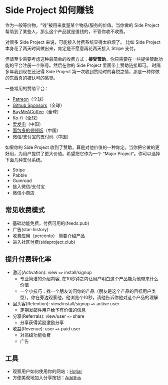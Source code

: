 # Side Project 如何赚钱

作为一般等价物，“钱”被用来度量某个物品/服务的价值。当你做的 Side Project 帮助到了某些人，那么这个产品就是值钱的，不管你收不收费。

对很多 Side Project 来说，可能接入付费系统显得太麻烦了。
比如 Side Project 本身花了两天时间做出来，肯定是不愿意再花两天接入 Stripe 支付。

但请至少需要考虑这种最简单的收费方式：**接受赞助**。你只需要在一些提供赞助功能的平台注册一个账号。然后在你的 Side Project 里面带上赞助链接即可。
时隔多年我到现在还记得 Side Project 第一次收到赞助时的喜悦之情，那是一种你做的东西真的被认可的感觉。

一些常用的赞助平台：

- [Patreon](https://www.patreon.com/)（全球）
- [Github Sponsors](https://github.com/sponsors/)（全球）
- [BuyMeACoffee](https://buymeacoffee.com/)（全球）
- [Ko-fi](https://ko-fi.com/?)（全球）
- [爱发电](https://afdian.net/)（中国）
- [面包多的顿顿饭](https://dun.mianbaoduo.com/)（中国）
- 微信/支付宝的支付码（中国）

如果你的 Side Project 收到了赞助，算是对他价值的一种肯定。当你把它做的更好用，为用户提供了更大价值。希望把它作为一个 “Major Project“。你可以选择下面几种支付系统。

- Stripe
- Pabble
- Gumroad
- 接入微信/支付宝
- 微信小商店

## 常见收费模式

- 基础功能免费，付费可用的(feeds.pub)
- 广告(star-history)
- 收费应用（percento） 简要介绍产品
- 进入社区付费(sideproject.club)

## 提升付费转化率

- 激活(Activation): view `=>` install/signup
  - 专业简洁的介绍内容, 在10秒钟之内让用户明白这个产品能为他带来什么价值
  - 一个小技巧：找一个朋友访问你的产品（朋友是这个产品的目标用户类型），你在旁边观察他，他浏览个10秒，请他告诉你他对这个产品的理解
- 回头客(Retention): view/install/signup `=>` active user
  - 定期发邮件用户给予有价值的信息
- 分享(Referrals): view/user `=>` share
  - 分享获得奖励激励分享
- 收益(Revenue): user `=>` paid user
  - 对高级功能收费
  - 广告

## 工具

- 观察用户如何使用你的网站：[Hotjar](https://www.hotjar.com/tour)
- 方便美观地加入分享按钮：[Addthis](https://www.addthis.com/)